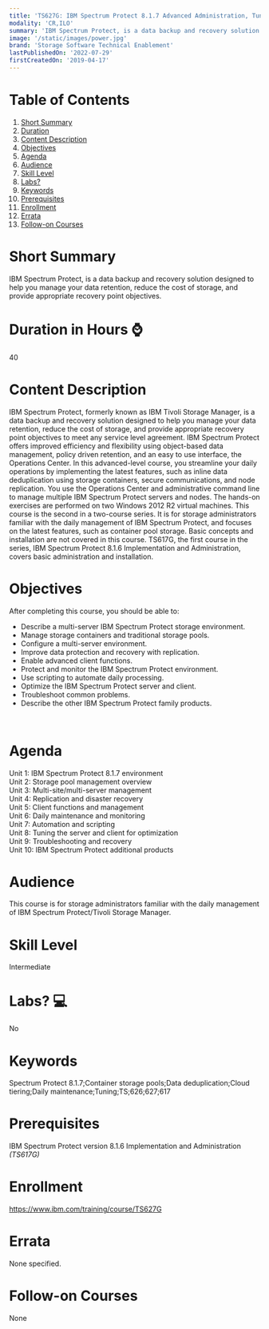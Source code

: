 ```yaml
---
title: 'TS627G: IBM Spectrum Protect 8.1.7 Advanced Administration, Tuning, and Troubleshooting '
modality: 'CR,ILO'
summary: 'IBM Spectrum Protect, is a data backup and recovery solution designed to help you manage your data retention, reduce the cost of storage, and provide appropriate recovery point objectives. '
image: '/static/images/power.jpg'
brand: 'Storage Software Technical Enablement'
lastPublishedOn: '2022-07-29'
firstCreatedOn: '2019-04-17'
---
```

# Table of Contents
1.  [Short Summary](#short-summary)
2.  [Duration](#duration-in-hours-)
3.  [Content Description](#content-description)
4.  [Objectives](#objectives)
5.  [Agenda](#agenda)
6.  [Audience](#audience)
7.  [Skill Level](#skill-level)
8.  [Labs?](#labs-)
9.  [Keywords](#keywords)
10. [Prerequisites](#prerequisites)
11. [Enrollment](#enrollment)
12. [Errata](#errata)
13. [Follow-on Courses](#follow-on-courses)

# Short Summary
IBM Spectrum Protect, is a data backup and recovery solution designed to help you manage your data retention, reduce the cost of storage, and provide appropriate recovery point objectives. 

# Duration in Hours ⌚
40

# Content Description
IBM Spectrum Protect, formerly known as IBM Tivoli Storage Manager, is a data backup and recovery solution designed to help you manage your data retention, reduce the cost of storage, and provide appropriate recovery point objectives to meet any service level agreement. IBM Spectrum Protect offers improved efficiency and flexibility using object-based data management, policy driven retention, and an easy to use interface, the Operations Center. In this advanced-level course, you streamline your daily operations by implementing the latest features, such as inline data deduplication using storage containers, secure communications, and node replication. You use the Operations Center and administrative command line to manage multiple IBM Spectrum Protect servers and nodes. The hands-on exercises are performed on two Windows 2012 R2 virtual machines. This course is the second in a two-course series. It is for storage administrators familiar with the daily management of IBM Spectrum Protect, and focuses on the latest features, such as container pool storage. Basic concepts and installation are not covered in this course. TS617G, the first course in the series, IBM Spectrum Protect 8.1.6 Implementation and Administration, covers basic administration and installation.



# Objectives
After completing this course, you should be able to:  
*  Describe a multi-server IBM Spectrum Protect storage environment.  
*  Manage storage containers and traditional storage pools.  
*  Configure a multi-server environment.   
*  Improve data protection and recovery with replication.   
*  Enable advanced client functions.  
*  Protect and monitor the IBM Spectrum Protect environment.  
*  Use scripting to automate daily processing.  
*  Optimize the IBM Spectrum Protect server and client.  
*  Troubleshoot common problems.  
*  Describe the other IBM Spectrum Protect family products.

 



# Agenda
Unit 1: IBM Spectrum Protect 8.1.7 environment  
Unit 2: Storage pool management overview  
Unit 3: Multi-site/multi-server management  
Unit 4: Replication and disaster recovery  
Unit 5: Client functions and management  
Unit 6: Daily maintenance and monitoring  
Unit 7: Automation and scripting  
Unit 8: Tuning the server and client for optimization  
Unit 9: Troubleshooting and recovery  
Unit 10: IBM Spectrum Protect additional products



# Audience
This course is for storage administrators familiar with the daily management of IBM Spectrum Protect/Tivoli Storage Manager.



# Skill Level
Intermediate        

# Labs? 💻
No

# Keywords
Spectrum Protect 8.1.7;Container storage pools;Data deduplication;Cloud tiering;Daily maintenance;Tuning;TS;626;627;617


# Prerequisites
IBM Spectrum Protect version 8.1.6 Implementation and Administration *(TS617G)*



# Enrollment
https://www.ibm.com/training/course/TS627G

# Errata
None specified.

# Follow-on Courses
None

